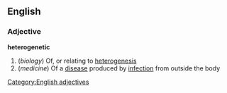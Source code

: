 ==English==
===Adjective===
'''heterogenetic'''
#(''biology'') Of, or relating to [[heterogenesis]]
#(''medicine'') Of a [[disease]] produced by [[infection]] from outside the body
[[Category:English adjectives]]